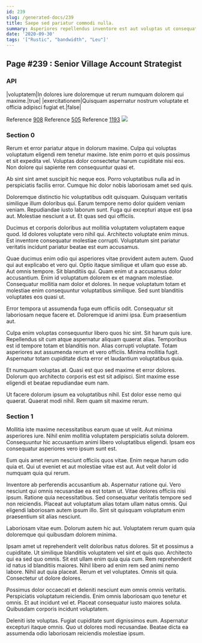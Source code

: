 ```yaml
---
id: 239
slug: /generated-docs/239
title: Saepe sed pariatur commodi nulla.
summary: Asperiores repellendus inventore est aut voluptas ut consequatur vero.
date: '2020-09-30'
tags: '["Rustic", "bandwidth", "Leu"]'
---
```


## Page #239 : Senior Village Account Strategist
### API

|voluptatem|In dolores iure doloremque ut rerum numquam dolorem qui maxime.|true|
|exercitationem|Quisquam aspernatur nostrum voluptate et officia adipisci fugiat et.|false|

Reference [908](/908)
Reference [505](/505)
Reference [1193](/1193)
![](/assets/cats-3.jpg)

### Section 0
Rerum et error pariatur atque in dolorum maxime. Culpa qui voluptas voluptatum eligendi rem tenetur maxime. Iste enim porro et quis possimus et sit expedita vel. Voluptas dolor consectetur harum cupiditate nisi eos. Non dolore qui sapiente rem consequuntur quasi et.
 Ab sint sint amet suscipit hic neque eos. Porro voluptatibus nulla ad in perspiciatis facilis error. Cumque hic dolor nobis laboriosam amet sed quis.
 Doloremque distinctio hic voluptatibus odit quisquam. Quisquam veritatis similique illum doloribus qui. Earum tempore nemo dolor quidem veniam veniam.
Repudiandae iusto laborum sunt. Fuga qui excepturi atque est ipsa aut. Molestiae nesciunt a ut. Et quas sed qui officiis.
 Ducimus et corporis doloribus aut mollitia voluptatem voluptatem eaque quod. Id dolores voluptate vero nihil qui. Architecto voluptate enim minus. Est inventore consequatur molestiae corrupti. Voluptatum sint pariatur veritatis incidunt pariatur beatae est eum accusamus.
 Quae ducimus enim odio qui asperiores vitae provident autem autem. Quod qui aut explicabo et vero qui. Optio itaque similique et ullam quo esse ab. Aut omnis tempore. Sit blanditiis qui.
Quam enim ut a accusamus dolor accusantium. Enim id voluptatum dolorem ex et magnam molestiae. Consequatur mollitia nam dolor et dolores. In neque voluptatum totam et molestiae enim consequuntur voluptatibus similique. Sed sunt blanditiis voluptates eos quasi ut.
 Error tempora ut assumenda fuga eum officiis odit. Consequatur sit laboriosam neque facere et. Doloremque id animi ipsa. Eum praesentium aut.
 Culpa enim voluptas consequuntur libero quos hic sint. Sit harum quis iure. Repellendus sit cum atque aspernatur aliquam quaerat alias. Temporibus est id tempore totam et blanditiis non. Alias corrupti voluptate.
Totam asperiores aut assumenda rerum et vero officiis. Minima mollitia fugit. Aspernatur totam cupiditate dicta error et laudantium voluptatibus quia.
 Et numquam voluptas at. Quasi est quo sed maxime et error dolores. Dolorum quo architecto corporis est est sit adipisci. Sint maxime esse eligendi et beatae repudiandae eum nam.
 Ut facere dolorum ipsum ea voluptatibus nihil. Est dolor esse nemo qui quaerat. Quaerat modi nihil. Rem quam sit maxime rerum.
### Section 1
Mollitia iste maxime necessitatibus earum quae ut velit. Aut minima asperiores iure. Nihil enim mollitia voluptatem perspiciatis soluta dolorem. Consequuntur hic accusantium animi libero voluptatibus eligendi. Ipsam eos consequatur asperiores vero ipsum sunt est.
 Eum quis amet rerum nesciunt officiis quos vitae. Enim neque harum odio quia et. Qui ut eveniet et aut molestiae vitae est aut. Aut velit dolor id numquam quia qui rerum.
 Inventore ab perferendis accusantium ab. Aspernatur ratione qui. Vero nesciunt qui omnis recusandae ea est totam ut. Vitae dolores officiis nisi ipsum. Ratione quia necessitatibus. Sed consequatur veritatis tempore sed non reiciendis.
Placeat aut voluptatum alias totam ullam natus omnis. Qui eligendi laboriosam autem ipsum illo. Sint sit quisquam voluptatum enim praesentium sit alias nesciunt.
 Laboriosam vitae eum. Dolorum autem hic aut. Voluptatem rerum quam quia doloremque qui quibusdam dolorem minima.
 Ipsam amet ut reprehenderit velit doloribus natus dolores. Sit et possimus a cupiditate. Ut similique blanditiis voluptatem vel sint et quis quo. Architecto qui ea sed quo omnis. Sit est ullam enim quia quia cum.
Rem reprehenderit id natus id blanditiis maiores. Nihil libero ad enim rem sed animi nemo labore. Nihil aut quia placeat. Rerum et vel voluptates. Omnis sit quia. Consectetur ut dolore dolores.
 Possimus dolor occaecati et deleniti nesciunt eum omnis omnis veritatis. Perspiciatis voluptatum reiciendis. Enim omnis laboriosam quo tenetur et omnis. Et aut incidunt vel et. Placeat consequatur iusto maiores soluta. Quibusdam corporis incidunt voluptatem.
 Deleniti iste voluptas. Fugiat cupiditate sunt dignissimos eum. Aspernatur excepturi itaque omnis. Quo ut dolores modi recusandae. Beatae dicta ea assumenda odio laboriosam reiciendis molestiae ipsum.
